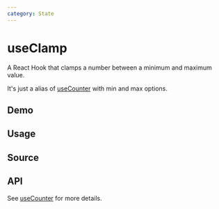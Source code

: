 ```yaml
---
category: State
---
```


# useClamp


<HooksType category={frontmatter.category} />

A React Hook that clamps a number between a minimum and maximum value.

It's just a alias of [useCounter](/reference/use-counter) with min and max options.

## Demo


<App />

## Usage



## Source


<Source />

## API

See [useCounter](/reference/use-counter) for more details.
